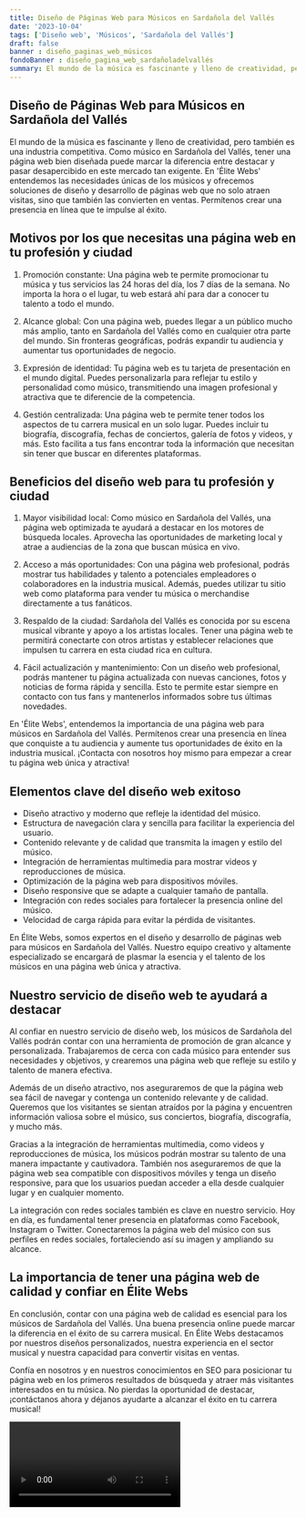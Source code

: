 ```yaml
---
title: Diseño de Páginas Web para Músicos en Sardañola del Vallés
date: '2023-10-04'
tags: ['Diseño web', 'Músicos', 'Sardañola del Vallés']
draft: false
banner : diseño_paginas_web_músicos
fondoBanner : diseño_pagina_web_sardañoladelvallés
summary: El mundo de la música es fascinante y lleno de creatividad, pero también es una industria competitiva. Como músico en Sardañola del Vallés, tener una página web bien diseñada puede marcar la diferencia entre destacar y pasar desapercibido en este mercado tan exigente. En 'Élite Webs' entendemos las necesidades únicas de los músicos y ofrecemos soluciones de diseño y desarrollo de páginas web que no solo atraen visitas, sino que también las convierten en ventas. Permítenos crear una presencia en línea que te impulse al éxito.
---
```


## Diseño de Páginas Web para Músicos en Sardañola del Vallés

El mundo de la música es fascinante y lleno de creatividad, pero también es una industria competitiva. Como músico en Sardañola del Vallés, tener una página web bien diseñada puede marcar la diferencia entre destacar y pasar desapercibido en este mercado tan exigente. En 'Élite Webs' entendemos las necesidades únicas de los músicos y ofrecemos soluciones de diseño y desarrollo de páginas web que no solo atraen visitas, sino que también las convierten en ventas. Permítenos crear una presencia en línea que te impulse al éxito.

## Motivos por los que necesitas una página web en tu profesión y ciudad

1. Promoción constante: Una página web te permite promocionar tu música y tus servicios las 24 horas del día, los 7 días de la semana. No importa la hora o el lugar, tu web estará ahí para dar a conocer tu talento a todo el mundo.

2. Alcance global: Con una página web, puedes llegar a un público mucho más amplio, tanto en Sardañola del Vallés como en cualquier otra parte del mundo. Sin fronteras geográficas, podrás expandir tu audiencia y aumentar tus oportunidades de negocio.

3. Expresión de identidad: Tu página web es tu tarjeta de presentación en el mundo digital. Puedes personalizarla para reflejar tu estilo y personalidad como músico, transmitiendo una imagen profesional y atractiva que te diferencie de la competencia.

4. Gestión centralizada: Una página web te permite tener todos los aspectos de tu carrera musical en un solo lugar. Puedes incluir tu biografía, discografía, fechas de conciertos, galería de fotos y videos, y más. Esto facilita a tus fans encontrar toda la información que necesitan sin tener que buscar en diferentes plataformas.

## Beneficios del diseño web para tu profesión y ciudad

1. Mayor visibilidad local: Como músico en Sardañola del Vallés, una página web optimizada te ayudará a destacar en los motores de búsqueda locales. Aprovecha las oportunidades de marketing local y atrae a audiencias de la zona que buscan música en vivo.

2. Acceso a más oportunidades: Con una página web profesional, podrás mostrar tus habilidades y talento a potenciales empleadores o colaboradores en la industria musical. Además, puedes utilizar tu sitio web como plataforma para vender tu música o merchandise directamente a tus fanáticos.

3. Respaldo de la ciudad: Sardañola del Vallés es conocida por su escena musical vibrante y apoyo a los artistas locales. Tener una página web te permitirá conectarte con otros artistas y establecer relaciones que impulsen tu carrera en esta ciudad rica en cultura.

4. Fácil actualización y mantenimiento: Con un diseño web profesional, podrás mantener tu página actualizada con nuevas canciones, fotos y noticias de forma rápida y sencilla. Esto te permite estar siempre en contacto con tus fans y mantenerlos informados sobre tus últimas novedades.

En 'Élite Webs', entendemos la importancia de una página web para músicos en Sardañola del Vallés. Permítenos crear una presencia en línea que conquiste a tu audiencia y aumente tus oportunidades de éxito en la industria musical. ¡Contacta con nosotros hoy mismo para empezar a crear tu página web única y atractiva!

<GifSeo />

<Cta />

## Elementos clave del diseño web exitoso

- Diseño atractivo y moderno que refleje la identidad del músico.
- Estructura de navegación clara y sencilla para facilitar la experiencia del usuario.
- Contenido relevante y de calidad que transmita la imagen y estilo del músico.
- Integración de herramientas multimedia para mostrar videos y reproducciones de música.
- Optimización de la página web para dispositivos móviles.
- Diseño responsive que se adapte a cualquier tamaño de pantalla.
- Integración con redes sociales para fortalecer la presencia online del músico.
- Velocidad de carga rápida para evitar la pérdida de visitantes.

En Élite Webs, somos expertos en el diseño y desarrollo de páginas web para músicos en Sardañola del Vallés. Nuestro equipo creativo y altamente especializado se encargará de plasmar la esencia y el talento de los músicos en una página web única y atractiva.

## Nuestro servicio de diseño web te ayudará a destacar

Al confiar en nuestro servicio de diseño web, los músicos de Sardañola del Vallés podrán contar con una herramienta de promoción de gran alcance y personalizada. Trabajaremos de cerca con cada músico para entender sus necesidades y objetivos, y crearemos una página web que refleje su estilo y talento de manera efectiva.

Además de un diseño atractivo, nos aseguraremos de que la página web sea fácil de navegar y contenga un contenido relevante y de calidad. Queremos que los visitantes se sientan atraídos por la página y encuentren información valiosa sobre el músico, sus conciertos, biografía, discografía, y mucho más.

Gracias a la integración de herramientas multimedia, como videos y reproducciones de música, los músicos podrán mostrar su talento de una manera impactante y cautivadora. También nos aseguraremos de que la página web sea compatible con dispositivos móviles y tenga un diseño responsive, para que los usuarios puedan acceder a ella desde cualquier lugar y en cualquier momento.

La integración con redes sociales también es clave en nuestro servicio. Hoy en día, es fundamental tener presencia en plataformas como Facebook, Instagram o Twitter. Conectaremos la página web del músico con sus perfiles en redes sociales, fortaleciendo así su imagen y ampliando su alcance.

## La importancia de tener una página web de calidad y confiar en Élite Webs

En conclusión, contar con una página web de calidad es esencial para los músicos de Sardañola del Vallés. Una buena presencia online puede marcar la diferencia en el éxito de su carrera musical. En Élite Webs destacamos por nuestros diseños personalizados, nuestra experiencia en el sector musical y nuestra capacidad para convertir visitas en ventas.

Confía en nosotros y en nuestros conocimientos en SEO para posicionar tu página web en los primeros resultados de búsqueda y atraer más visitantes interesados en tu música. No pierdas la oportunidad de destacar, ¡contáctanos ahora y déjanos ayudarte a alcanzar el éxito en tu carrera musical!

<Video />

<CtaBot job='Músicos' city='Sardañola del Vallés'/>

<Gmaps query='Sardañola del Vallés+españa+maps' />